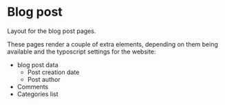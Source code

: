 # Blog post

Layout for the blog post pages.

These pages render a couple of extra elements, depending on them being available and the typoscript settings for the website:

- blog post data
    - Post creation date
    - Post author
- Comments
- Categories list

